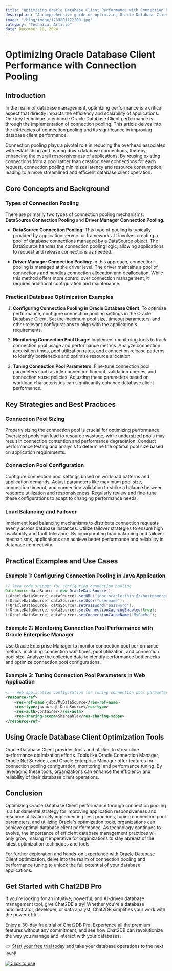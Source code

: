 ```yaml
---
title: "Optimizing Oracle Database Client Performance with Connection Pooling"
description: "A comprehensive guide on optimizing Oracle Database Client performance using connection pooling, including key strategies, techniques, and practical examples."
image: "/blog/image/1733801172200.jpg"
category: "Technical Article"
date: December 10, 2024
---
```


# Optimizing Oracle Database Client Performance with Connection Pooling

## Introduction

In the realm of database management, optimizing performance is a critical aspect that directly impacts the efficiency and scalability of applications. One key technique to enhance Oracle Database Client performance is through the implementation of connection pooling. This article delves into the intricacies of connection pooling and its significance in improving database client performance.

Connection pooling plays a pivotal role in reducing the overhead associated with establishing and tearing down database connections, thereby enhancing the overall responsiveness of applications. By reusing existing connections from a pool rather than creating new connections for each request, connection pooling minimizes latency and resource consumption, leading to a more streamlined and efficient database client operation.

## Core Concepts and Background

### Types of Connection Pooling

There are primarily two types of connection pooling mechanisms: **DataSource Connection Pooling** and **Driver Manager Connection Pooling**.

- **DataSource Connection Pooling**: This type of pooling is typically provided by application servers or frameworks. It involves creating a pool of database connections managed by a DataSource object. The DataSource handles the connection pooling logic, allowing applications to request and release connections as needed.

- **Driver Manager Connection Pooling**: In this approach, connection pooling is managed at the driver level. The driver maintains a pool of connections and handles connection allocation and deallocation. While this method offers more control over connection management, it requires additional configuration and maintenance.

### Practical Database Optimization Examples

1. **Configuring Connection Pooling in Oracle Database Client**: To optimize performance, configure connection pooling settings in the Oracle Database Client. Set the maximum pool size, timeout parameters, and other relevant configurations to align with the application's requirements.

2. **Monitoring Connection Pool Usage**: Implement monitoring tools to track connection pool usage and performance metrics. Analyze connection acquisition times, pool utilization rates, and connection release patterns to identify bottlenecks and optimize resource allocation.

3. **Tuning Connection Pool Parameters**: Fine-tune connection pool parameters such as idle connection timeout, validation queries, and connection reuse policies. Adjusting these parameters based on workload characteristics can significantly enhance database client performance.

## Key Strategies and Best Practices

### Connection Pool Sizing

Properly sizing the connection pool is crucial for optimizing performance. Oversized pools can lead to resource wastage, while undersized pools may result in connection contention and performance degradation. Conduct performance testing and analysis to determine the optimal pool size based on application requirements.

### Connection Pool Configuration

Configure connection pool settings based on workload patterns and application demands. Adjust parameters like maximum pool size, connection timeout, and connection validation to strike a balance between resource utilization and responsiveness. Regularly review and fine-tune these configurations to adapt to changing performance needs.

### Load Balancing and Failover

Implement load balancing mechanisms to distribute connection requests evenly across database instances. Utilize failover strategies to ensure high availability and fault tolerance. By incorporating load balancing and failover mechanisms, applications can achieve better performance and reliability in database connectivity.

## Practical Examples and Use Cases

### Example 1: Configuring Connection Pooling in Java Application

```java
// Java code snippet for configuring connection pooling
DataSource dataSource = new OracleDataSource();
((OracleDataSource) dataSource).setURL("jdbc:oracle:thin:@//hostname:port/service_name");
((OracleDataSource) dataSource).setUser("username");
((OracleDataSource) dataSource).setPassword("password");
((OracleDataSource) dataSource).setConnectionCachingEnabled(true);
((OracleDataSource) dataSource).setConnectionCacheName("MyCache");
```

### Example 2: Monitoring Connection Pool Performance with Oracle Enterprise Manager

Use Oracle Enterprise Manager to monitor connection pool performance metrics, including connection wait times, pool utilization, and connection pool size. Analyze the collected data to identify performance bottlenecks and optimize connection pool configurations.

### Example 3: Tuning Connection Pool Parameters in Web Application

```xml
<!-- Web application configuration for tuning connection pool parameters -->
<resource-ref>
    <res-ref-name>jdbc/MyDataSource</res-ref-name>
    <res-type>javax.sql.DataSource</res-type>
    <res-auth>Container</res-auth>
    <res-sharing-scope>Shareable</res-sharing-scope>
</resource-ref>
```

## Using Oracle Database Client Optimization Tools

Oracle Database Client provides tools and utilities to streamline performance optimization efforts. Tools like Oracle Connection Manager, Oracle Net Services, and Oracle Enterprise Manager offer features for connection pooling configuration, monitoring, and performance tuning. By leveraging these tools, organizations can enhance the efficiency and reliability of their database client operations.

## Conclusion

Optimizing Oracle Database Client performance through connection pooling is a fundamental strategy for improving application responsiveness and resource utilization. By implementing best practices, tuning connection pool parameters, and utilizing Oracle's optimization tools, organizations can achieve optimal database client performance. As technology continues to evolve, the importance of efficient database management practices will only grow, making it imperative for organizations to stay abreast of the latest optimization techniques and tools.

For further exploration and hands-on experience with Oracle Database Client optimization, delve into the realm of connection pooling and performance tuning to unlock the full potential of your database applications.

## Get Started with Chat2DB Pro

If you're looking for an intuitive, powerful, and AI-driven database management tool, give Chat2DB a try! Whether you're a database administrator, developer, or data analyst, Chat2DB simplifies your work with the power of AI.

Enjoy a 30-day free trial of Chat2DB Pro. Experience all the premium features without any commitment, and see how Chat2DB can revolutionize the way you manage and interact with your databases.

👉 [Start your free trial today](https://chat2db.ai/pricing) and take your database operations to the next level!


[![Click to use](/image/blog/bg/chat2db.jpg)](https://chat2db.ai/)
